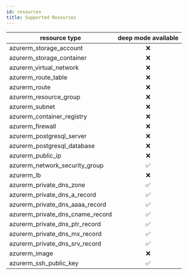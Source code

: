 ```yaml
---
id: resources
title: Supported Resources
---
```


|resource type|deep mode available|
|---|:-:|
| azurerm_storage_account | ❌ |
| azurerm_storage_container | ❌ |
| azurerm_virtual_network | ❌ |
| azurerm_route_table | ❌ |
| azurerm_route | ❌ |
| azurerm_resource_group | ❌ |
| azurerm_subnet | ❌ |
| azurerm_container_registry | ❌ |
| azurerm_firewall | ❌ |
| azurerm_postgresql_server | ❌ |
| azurerm_postgresql_database | ❌ |
| azurerm_public_ip | ❌ |
| azurerm_network_security_group | ✅ |
| azurerm_lb | ❌ |
| azurerm_private_dns_zone | ✅ |
| azurerm_private_dns_a_record | ✅ |
| azurerm_private_dns_aaaa_record | ✅ |
| azurerm_private_dns_cname_record | ✅ |
| azurerm_private_dns_ptr_record | ✅ |
| azurerm_private_dns_mx_record | ✅ |
| azurerm_private_dns_srv_record | ✅ |
| azurerm_image | ❌ |
| azurerm_ssh_public_key | ✅ |
